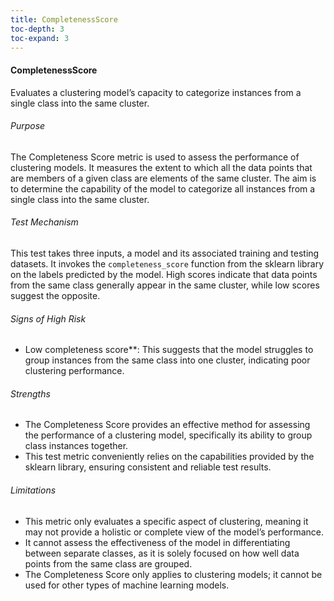 ```yaml
---
title: CompletenessScore
toc-depth: 3
toc-expand: 3
---
```







#### CompletenessScore

Evaluates a clustering model's capacity to categorize instances from a single class into the same cluster.

###### Purpose

The Completeness Score metric is used to assess the performance of clustering models. It measures the extent to
which all the data points that are members of a given class are elements of the same cluster. The aim is to
determine the capability of the model to categorize all instances from a single class into the same cluster.

###### Test Mechanism

This test takes three inputs, a model and its associated training and testing datasets. It invokes the
`completeness_score` function from the sklearn library on the labels predicted by the model. High scores indicate
that data points from the same class generally appear in the same cluster, while low scores suggest the opposite.

###### Signs of High Risk

- Low completeness score**: This suggests that the model struggles to group instances from the same class into one
cluster, indicating poor clustering performance.

###### Strengths

- The Completeness Score provides an effective method for assessing the performance of a clustering model,
specifically its ability to group class instances together.
- This test metric conveniently relies on the capabilities provided by the sklearn library, ensuring consistent and
reliable test results.

###### Limitations

- This metric only evaluates a specific aspect of clustering, meaning it may not provide a holistic or complete
view of the model's performance.
- It cannot assess the effectiveness of the model in differentiating between separate classes, as it is solely
focused on how well data points from the same class are grouped.
- The Completeness Score only applies to clustering models; it cannot be used for other types of machine learning
models.




 